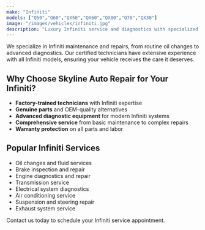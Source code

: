 ```yaml
---
make: "Infiniti"
models: ["Q50","Q60","QX50","QX60","QX80","Q70","QX30"]
image: "/images/vehicles/infiniti.jpg"
description: "Luxury Infiniti service and diagnostics with specialized expertise."
---
```


We specialize in Infiniti maintenance and repairs, from routine oil changes to advanced diagnostics. Our certified technicians have extensive experience with all Infiniti models, ensuring your vehicle receives the care it deserves.

## Why Choose Skyline Auto Repair for Your Infiniti?

- **Factory-trained technicians** with Infiniti expertise
- **Genuine parts** and OEM-quality alternatives
- **Advanced diagnostic equipment** for modern Infiniti systems
- **Comprehensive service** from basic maintenance to complex repairs
- **Warranty protection** on all parts and labor

## Popular Infiniti Services

- Oil changes and fluid services
- Brake inspection and repair
- Engine diagnostics and repair
- Transmission service
- Electrical system diagnostics
- Air conditioning service
- Suspension and steering repair
- Exhaust system service

Contact us today to schedule your Infiniti service appointment.